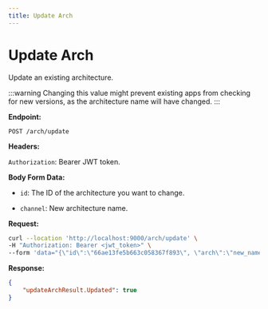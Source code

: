 ```yaml
---
title: Update Arch
---
```


# Update Arch

Update an existing architecture.

:::warning
Changing this value might prevent existing apps from checking for new versions, as the architecture name will have changed.
:::

**Endpoint:**

`POST /arch/update`

**Headers:**

`Authorization`: Bearer JWT token.

**Body Form Data:**

- `id`: The ID of the architecture you want to change.

- `channel`: New architecture name.

**Request:**
```bash
curl --location 'http://localhost:9000/arch/update' \
-H "Authorization: Bearer <jwt_token>" \
--form 'data="{\"id\":\"66ae13fe5b663c058367f893\", \"arch\":\"new_name\"}"'
```

**Response:**

```json
{
    "updateArchResult.Updated": true
}
```
